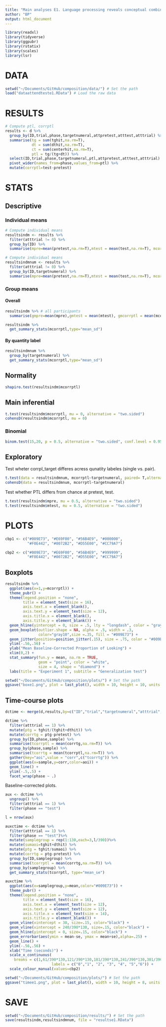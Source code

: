 ```yaml
---
title: "Main analyses E1. Language processing reveals conceptual combination in preverbal infants"
author: "BP"
output: html_document
---
```


```r
library(readxl)
library(tidyverse)
library(ggpubr)
library(rstatix)
library(scales)
library(lsr)
```

# DATA

```r
setwd("~/Documents/GitHub/composition/data/") # Set the path
load("dataattendteste1.RData") # Load the raw data
```

# RESULTS

```r
# Compute ptl, corrptl
results <- d %>%
  group_by(ID,trial,phase,targetnumeral,attpretest,atttest,atttrial) %>%
  summarise(tg = sum(tghit,na.rm=T),
            dt = sum(dthit,na.rm=T),
            ct = sum(centerhit,na.rm=T),
            ptl = tg/(tg+dt)) %>%
  select(ID,trial,phase,targetnumeral,ptl,attpretest,atttest,atttrial) %>%
  pivot_wider(names_from=phase,values_from=ptl) %>%
  mutate(corrptl=test-pretest)
```



# STATS

## Descriptive

### Individual means

```r
# Compute individual means
resultsindm <- results %>%
  filter(atttrial != 0) %>%
  group_by(ID) %>%
  summarise(mpre=mean(pretest,na.rm=T),mtest = mean(test,na.rm=T), mcorrptl = mean(corrptl,na.rm=T),n()) 
```

```r
# Compute individual means
resultsindmnum <- results %>%
  filter(atttrial != 0) %>%
  group_by(ID,targetnumeral) %>%
  summarise(mpre=mean(pretest,na.rm=T),mtest = mean(test,na.rm=T), mcorrptl = mean(corrptl,na.rm=T),n()) 
```

### Group means

#### Overall

```r
resultsindm %>% # all participants
  summarise(gmpre=mean(mpre),gmtest = mean(mtest), gmcorrptl = mean(mcorrptl,na.rm=T),n())

resultsindm %>%
  get_summary_stats(mcorrptl,type="mean_sd")
```

#### By quantity label

```r
resultsindmnum %>%
  group_by(targetnumeral) %>%
  get_summary_stats(mcorrptl,type="mean_sd")
```


## Normality

```r
shapiro.test(resultsindm$mcorrptl)
```

## Main inferential

```r
t.test(resultsindm$mcorrptl, mu = 0, alternative = "two.sided")
cohensD(resultsindm$mcorrptl, mu = 0)
```

### Binomial

```r
binom.test(15,20, p = 0.5, alternative = "two.sided", conf.level = 0.95)
```

## Exploratory

Test wheter corrpl_target differes acress qunatity labeles (single vs. pair).

```r
t.test(data = resultsindmnum, mcorrptl~targetnumeral, paired= T,alternative = "two.sided")
cohensD(data = resultsindmnum, mcorrptl~targetnumeral)
```


Test whether PTL differs from chance at pretest, test.

```r
t.test(resultsindm$mpre, mu = 0.5, alternative = "two.sided")
t.test(resultsindm$mtest, mu = 0.5, alternative = "two.sided")
```

# PLOTS

```r
cbp1 <- c("#009E73", "#E69F00", "#56B4E9", "#000000",
          "#F0E442", "#0072B2", "#D55E00", "#CC79A7")

cbp2 <- c("#009E73", "#E69F00", "#56B4E9", "#999999",
          "#F0E442", "#0072B2", "#D55E00", "#CC79A7")
```

## Boxplots

```r
resultsindm %>%
  ggplot(aes(x=1,y=mcorrptl)) +
  theme_pubr() +
  theme(legend.position = "none",
        title = element_text(size = 16),
        axis.text.x = element_blank(),
        axis.text.y = element_text(size = 12),
        axis.title.x = element_blank(),
        axis.title.y = element_blank()) +
  geom_hline(yintercept = 0, size = .5, lty = "longdash", color = "gray") +
  geom_boxplot(outlier.shape = NA, alpha = .5, width = .3,
               color="gray10",size =.35, fill = "#009E73") +
  geom_jitter(position=position_jitter(.15), size = .75, color = "#009E73") +
  ylim(-.56,.56) +
  ylab("Mean Baseline-Corrected Proportion of Looking") +
  xlim(0,2) +
  stat_summary(fun.y = mean, na.rm = TRUE,
               geom = "point", color = "white", 
               size = 4, shape = "diamond") +
  labs(title = "Experiment 1", subtitle = "Generalization test") 

setwd("~/Documents/GitHub/composition/plots/") # Set the path
ggsave("boxe1.png", plot = last_plot(), width = 10, height = 10, units = c("cm"))
```

## Time-course plots

```r
dctime <- merge(d,results,by=c("ID","trial","targetnumeral","atttrial","attpretest","atttest"))
```

```r
dctime %>%
  filter(atttrial == 1) %>%
  mutate(ptg = tghit/(tghit+dthit)) %>%
  mutate(corrtg = ptg-pretest) %>%
  group_by(ID,phase,sample) %>%
  summarise(tcorrptl = mean(corrtg,na.rm=T)) %>%
  group_by(phase,sample) %>%
  summarise(tcorrtg = mean(tcorrptl,na.rm=T)) %>%
  gather(key="aoi",value = "corr",c("tcorrtg")) %>%
  ggplot(aes(x=sample,y=corr,color=aoi)) +
  geom_line() +
  ylim(-.5,.5) +
  facet_wrap(phase ~ .)
```

Baseline-corrected plots.

```r
aux <- dctime %>%
  ungroup() %>%
  filter(atttrial == 1) %>%
  filter(phase == "test")

l = nrow(aux)

auxctime <- dctime %>%
  filter(atttrial == 1) %>%
  filter(phase == "test")%>%
  mutate(samplegroup = rep(1:130,each=3,l/390))%>%
  mutate(sumaoi=tghit+dthit) %>%
  mutate(ptg = tghit/sumaoi) %>%
  mutate(corrtg = ptg-pretest) %>%
  group_by(ID,samplegroup) %>%
  summarise(tcorrptl = mean(corrtg,na.rm=T)) %>%
  group_by(samplegroup) %>%
  get_summary_stats(tcorrptl, type="mean_se")
```

```r
auxctime %>%
  ggplot(aes(x=samplegroup,y=mean,color="#009E73")) +
  theme_pubr() +
  theme(legend.position = "none",
        title = element_text(size = 16),
        axis.text.x = element_text(size = 12),
        axis.text.y = element_text(size = 12),
        axis.title.x = element_text(size = 14),
        axis.title.y = element_blank()) +
  geom_vline(xintercept = 30, size=.15, color="black") +
  geom_vline(xintercept = 240/390*130, size=.15, color="black") +
  geom_hline(yintercept = 0, size=.15, color="black") +
  geom_errorbar(aes(ymin = mean-se, ymax = mean+se),alpha=.25) +
  geom_line() +
  ylim(-.56,.56) +
  xlab("Time (seconds)") +
  scale_x_continuous(
    breaks = c(1,61/390*130,121/390*130,181/390*130,241/390*130,301/390*130,360/390*130),
                     labels = c("0","1", "2", "3", "4", "5","6")) +
  scale_colour_manual(values=cbp2)
```

```r
setwd("~/Documents/GitHub/composition/plots/") # Set the path
ggsave("timee1.png", plot = last_plot(), width = 10, height = 8, units = c("cm"))
```

# SAVE

```r
setwd("~/Documents/GitHub/composition/results/") # Set the path
save(resultsindm,resultsindmnum, file = "resultse1.RData")
```